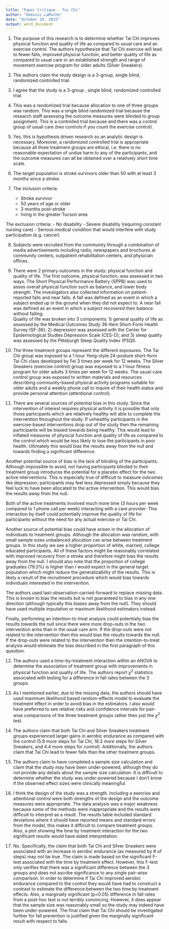```yaml
---
title: "Paper Critique - Tai Chi"
author: "Dominic LaRoche"
date: "October 29, 2015"
output: word_document
---
```


1. The purpose of this research is to determine whether Tai Chi improves physical function and quality of life as compared to usual care and an exercise control. The authors hypothesize that Tai Chi exercise will lead to fewer falls, improved physical function, and better quality of life as compared to usual care or an established strength and range of movement exercise program for older adults (Silver Sneakers).

2. The authors claim the study design is a 3-group, single blind, randomized controlled trial.

3. I agree that the study is a 3-group , single blind, randomized controlled trial.

4. This was a randomized trial because allocation to one of three groups was random.  This was a single blind randomized trial because the research staff assessing the outcome measures were blinded to group assignment.  This is a controlled trial because and there was a control group of usual care (two controls if you count the exercise control).

5. Yes, this is hypothesis driven research  so an analytic design is necessary.  Moreover, a randomized controlled trial is appropriate because all three treatment groups are ethical, i.e. there is no reasonable expectation of undue harm to any of the participants, and the outcome measures can all be obtained over a relatively short time scale.

6. The target population is stroke survivors older than 50 with at least 3 months since a stroke.

7. The inclusion criteria:
    - Stroke survivor
    - 50 years of age or older
    - 3 months post-stroke
    - living in the greater Tucson area 
    
  The exclusion criteria: 
    - No disability
    - Severe disability (requiring constant nursing care)
    - Serious medical condition that would interfere with study participation (e.g. cancer)

8. Subjects were recruited from the community through a combination of media advertisements including radio, newspapers and brochures at community centers, outpatient rehabilitation centers, and physician offices.

9. There were 2 primary outcomes in the study: physical function and quality of life.  The first outcome, physical function, was assessed in two ways.  The Short Physical Performance Battery (SPPB) was used to asses overall physical function such as balance, and lower body strength.  The investigators also collected information on patient-reported falls and near falls.  A fall was defined as an event in which a subject ended up in the ground when they did not expect to.  A near fall was defined as an event in which a subject recovered their balance without falling.  
Quality of life was broken into 3 components: 1) general quality of life as assessed by the Medical Outcomes Study 36-Item Short-Form Health Survey (SF-36); 2) depression was assessed with the Center for Epidemiological Studies Depression Scale (CES-D); and 3) sleep quality was assessed by the Pittsburgh Sleep Quality Index (PSQI).

10. The three treatment groups represent the different exposures.  The Tai Chi group was exposed to a 1 hour Yeng-style 24-posture short-form Tai Chi class developed by Fei 3 times per week for 12 weeks. The Silver Sneakers (exercise control) group was exposed to a 1 hour fitness program for older adults 3 times per week for 12 weeks.  The usual-care control group was exposed to written materials and resources describing community-based physical activity programs suitable for older adults and a weekly phone call to inquire of their health status and provide personal attention (attentional control).

11. There are several sources of potential bias in this study.  Since the intervention of interest requires physical activity it is possible that only those participants which are relatively healthy will able to complete the intervention throughout the study.  If unhealthy participants in the exercise-based interventions drop out of the study then the remaining participants will be biased towards being healthy.  This would lead to inflated measures of physical function and quality of life as compared to the control which would be less likely to lose the participants in poor health.  Ultimately this would bias the results away from the null and towards finding a significant difference.

Another potential source of bias is the lack of blinding of the participants. Although impossible to avoid, not having participants blinded to their treatment group introduces the potential for a placebo effect for the two active interventions.  This is especially true of difficult to measure outcomes like depression; participants may feel less depressed simply because they feel luck to have been allocated to the active intervention.  This would bias the results away from the null. 

Both of the active treatments involved much more time (3 hours per week compared to 1 phone call per week) interacting with a care provider.  This interaction by itself could potentially improve the quality of life for participants without the need for any actual exercise or Tai Chi.  

Another source of potential bias could have arisen in the allocation of individuals to treatment groups.  Although the allocation was random, with small sample sizes unbalanced allocation can arise between treatment groups.  In this study we see a higher proportion of white, married, college educated participants.  All of these factors might be reasonably correlated with improved recovery from a stroke and therefore might bias the results away from the null.  I should also note that the proportion of college graduates (79.3%) is higher than I would expect in the general target population which might reduce the generalizability of the results.  This is likely a result of the recruitment procedure which would bias towards individuals interested in the intervention.

The authors used last-observation-carried-forward to replace missing data.  This is known to bias the results but is not guaranteed to bias in any one direction (although typically this biases away from the null).  They should have used multiple imputation or maximum likelihood estimators instead.

Finally, performing an intention-to-treat analysis could potentially bias the results towards the null since there were more drop-outs in the two intervention arms than in the usual care arm.  If the drop-outs were not related to the intervention then this would bias the results towards the null. If the drop-outs were related to the intervention then the intention-to-treat analysis would eliminate the bias described in the first paragraph of this question.

12. The authors used a time-by-treatment interaction within an ANOVA to determine the association of treatment group with improvements in physical function and quality of life.  The authors report $\chi^2$ statistics associated with testing for a difference in fall rates between the 3 groups.

13. As I mentioned earlier, due to the missing data, the authors should have used maximum likelihood based random-effects model to evaluate the treatment effect in order to avoid bias in the estimators.  I also would have preferred to see relative risks and confidence intervals for pair-wise comparisons of the three treatment groups rather then just the $\chi^2$ test.

14. The authors claim that both Tai Chi and Silver Sneakers treatment groups experienced larger gains in aerobic endurance as compared with the control (5.9 more steps for Tai Chi, 16.3 more steps for Silver Sneakers, and 4.4 more steps for control).  Additionally, the authors claim that Tai Chi lead to fewer falls than the other treatment groups.

15. The authors claim to have completed a sample size calculation and claim that the study may have been under-powered, although they do not provide any details about the sample size calculation.  It is difficult to determine whether the study was under-powered because I don't know if the observed effect sizes were clinically meaningful.  

16. I think the design of the study was a strength.  Including a exercise and attentional control were both strengths of the design and the outcome measures were appropriate.  The data analysis was a major weakness because some of the methods were inappropriate and the results were difficult to interpret as a result.  The results table included standard deviations where it should have reported means and standard errors from the model, this makes it difficult to compare treatment groups.  Also, a plot showing the time by treatment interaction for the two significant results would have aided interpretation.

17. No.  Specifically, the claim that both Tai Chi and Silver Sneakers were associated with an increase in aerobic endurance (as measured by # of steps) may not be true.  The claim is made based on the significant F-test associated with the time by treatment effect.  However, this F-test only verifies that there was a significant difference between the 3 groups and does not ascribe significance to any single pair-wise comparison.  In order to determine if Tai Chi improved aerobic endurance compared to the control they would have had to construct a contrast to estimate the difference between the two time by treatment effects.  Also, a marginally significant (p=0.05) difference in fall rates from a post-hoc test is not terribly convincing.  However, it does appear that the sample size was reasonably small so the study may indeed have been under-powered. The final claim that Tai Chi should be investigated further for fall prevention is justified given the marginally significant result with respect to falls. 
